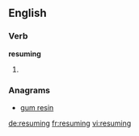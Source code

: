 ==English==

===Verb===
'''resuming'''
# {{present participle of|resume}}

===Anagrams===
* [[gum resin#English|gum resin]]

[[de:resuming]]
[[fr:resuming]]
[[vi:resuming]]